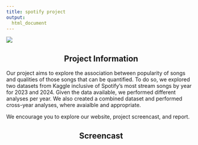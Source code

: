 ```yaml
---
title: spotify project
output:
  html_document
---
```


![](images/Heading.png)



<div style="text-align: center;">
## Project Information
</div>

Our project aims to explore the association between popularity of songs and qualities of those songs that can be quantified. To do so, we explored two datasets from Kaggle inclusive of Spotify's most stream songs  by year for 2023 and 2024. Given the data available, we performed different analyses per year. We also created a combined dataset and performed cross-year analyses, where avaialble and appropriate. 

We encourage you to explore our website, project screencast, and report. 

<div style="text-align: center;">
## Screencast
</div>
